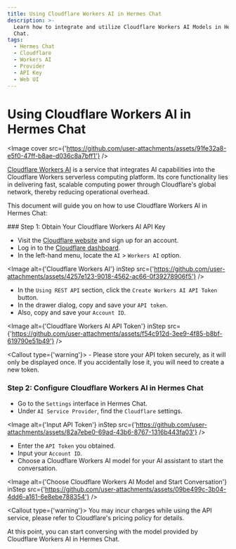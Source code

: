 ```yaml
---
title: Using Cloudflare Workers AI in Hermes Chat
description: >-
  Learn how to integrate and utilize Cloudflare Workers AI Models in Hermes
  Chat.
tags:
  - Hermes Chat
  - Cloudflare
  - Workers AI
  - Provider
  - API Key
  - Web UI
---
```


# Using Cloudflare Workers AI in Hermes Chat

<Image cover src={'https://github.com/user-attachments/assets/91fe32a8-e5f0-47ff-b8ae-d036c8a7bff1'} />

[Cloudflare Workers AI](https://www.cloudflare.com/developer-platform/products/workers-ai/) is a service that integrates AI capabilities into the Cloudflare Workers serverless computing platform. Its core functionality lies in delivering fast, scalable computing power through Cloudflare's global network, thereby reducing operational overhead.

This document will guide you on how to use Cloudflare Workers AI in Hermes Chat:

<Steps>
  ### Step 1: Obtain Your Cloudflare Workers AI API Key

  - Visit the [Cloudflare website](https://www.cloudflare.com/) and sign up for an account.
  - Log in to the [Cloudflare dashboard](https://dash.cloudflare.com/).
  - In the left-hand menu, locate the `AI` > `Workers AI` option.

  <Image alt={'Cloudflare Workers AI'} inStep src={'https://github.com/user-attachments/assets/4257e123-9018-4562-ac66-0f39278906f5'} />

  - In the `Using REST API` section, click the `Create Workers AI API Token` button.
  - In the drawer dialog, copy and save your `API token`.
  - Also, copy and save your `Account ID`.

  <Image alt={'Cloudflare Workers AI API Token'} inStep src={'https://github.com/user-attachments/assets/f54c912d-3ee9-4f85-b8bf-619790e51b49'} />

  <Callout type={'warning'}>
    - Please store your API token securely, as it will only be displayed once. If you accidentally
      lose it, you will need to create a new token.
  </Callout>

  ### Step 2: Configure Cloudflare Workers AI in Hermes Chat

  - Go to the `Settings` interface in Hermes Chat.
  - Under `AI Service Provider`, find the `Cloudflare` settings.

  <Image alt={'Input API Token'} inStep src={'https://github.com/user-attachments/assets/82a7ebe0-69ad-43b6-8767-1316b443fa03'} />

  - Enter the `API Token` you obtained.
  - Input your `Account ID`.
  - Choose a Cloudflare Workers AI model for your AI assistant to start the conversation.

  <Image alt={'Choose Cloudflare Workers AI Model and Start Conversation'} inStep src={'https://github.com/user-attachments/assets/09be499c-3b04-4dd6-a161-6e8ebe788354'} />

  <Callout type={'warning'}>
    You may incur charges while using the API service, please refer to Cloudflare's pricing policy for
    details.
  </Callout>
</Steps>

At this point, you can start conversing with the model provided by Cloudflare Workers AI in Hermes Chat.
